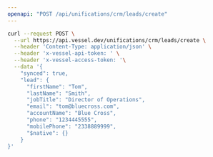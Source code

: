 ```yaml
---
openapi: "POST /api/unifications/crm/leads/create"
---
```


<RequestExample>

```bash Request
curl --request POST \
  --url https://api.vessel.dev/unifications/crm/leads/create \
  --header 'Content-Type: application/json' \
  --header 'x-vessel-api-token: ' \
  --header 'x-vessel-access-token: '\
  --data '{
    "synced": true,
    "lead": {
      "firstName": "Tom",
      "lastName": "Smith",
      "jobTitle": "Director of Operations",
      "email": "tom@bluecross.com",
      "accountName": "Blue Cross",
      "phone": "1234445555",
      "mobilePhone": "2338889999",
      "$native": {}
    }
}'
```

</RequestExample>
